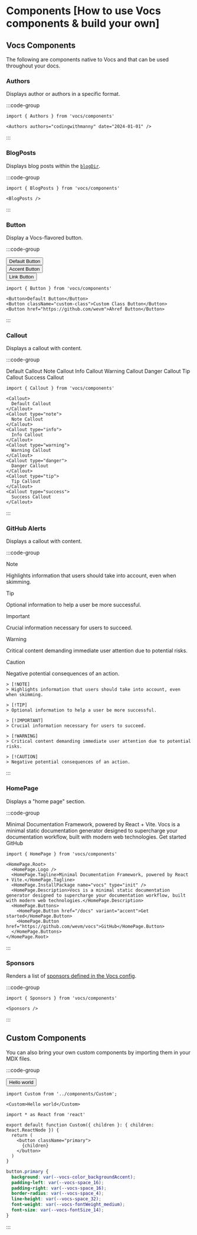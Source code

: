 
# Components [How to use Vocs components & build your own]

## Vocs Components

The following are components native to Vocs and that can be used throughout your docs.

### Authors

Displays author or authors in a specific format.

:::code-group

<div data-title="Preview">
  <Authors authors="codingwithmanny" date="2024-01-01" />
</div>

```mdx [index.mdx]
import { Authors } from 'vocs/components'

<Authors authors="codingwithmanny" date="2024-01-01" />
```
:::

### BlogPosts

Displays blog posts within the [`blogDir`](/docs/api/config#blogdir).

:::code-group

<div data-title="Preview">
  <BlogPosts />
</div>

```mdx [index.mdx]
import { BlogPosts } from 'vocs/components'

<BlogPosts />
```

:::

### Button

Display a Vocs-flavored button.

:::code-group

<div data-title="Preview">
  <div style={{ display: 'flex' }}>
    <Button>Default Button</Button>
    <div style={{ width: 8 }} />
    <Button variant="accent">Accent Button</Button>
    <div style={{ width: 8 }} />
    <Button href="https://github.com/wevm">Link Button</Button>
  </div>
</div>

```mdx [index.mdx]
import { Button } from 'vocs/components'

<Button>Default Button</Button>
<Button className="custom-class">Custom Class Button</Button>
<Button href="https://github.com/wevm">Ahref Button</Button>
```

:::

### Callout

Displays a callout with content.

:::code-group

<div data-title="Preview">
  <div style={{ display: 'flex', flexDirection: 'column', gap: 8 }}>
    <Callout>
      Default Callout
    </Callout>
    <Callout type="note">
      Note Callout
    </Callout>
    <Callout type="info">
      Info Callout
    </Callout>
    <Callout type="warning">
      Warning Callout
    </Callout>
    <Callout type="danger">
      Danger Callout
    </Callout>
    <Callout type="tip">
      Tip Callout
    </Callout>
    <Callout type="success">
      Success Callout
    </Callout>
  </div>
</div>

```mdx [index.mdx]
import { Callout } from 'vocs/components'

<Callout>
  Default Callout
</Callout>
<Callout type="note">
  Note Callout
</Callout>
<Callout type="info">
  Info Callout
</Callout>
<Callout type="warning">
  Warning Callout
</Callout>
<Callout type="danger">
  Danger Callout
</Callout>
<Callout type="tip">
  Tip Callout
</Callout>
<Callout type="success">
  Success Callout
</Callout>
```

:::

### GitHub Alerts

Displays a callout with content.

:::code-group

<div data-title="Preview">

> [!NOTE]
> Highlights information that users should take into account, even when skimming.

> [!TIP]
> Optional information to help a user be more successful.

> [!IMPORTANT]
> Crucial information necessary for users to succeed.

> [!WARNING]
> Critical content demanding immediate user attention due to potential risks.

> [!CAUTION]
> Negative potential consequences of an action.

</div>

```mdx [index.mdx]
> [!NOTE]
> Highlights information that users should take into account, even when skimming.

> [!TIP]
> Optional information to help a user be more successful.

> [!IMPORTANT]
> Crucial information necessary for users to succeed.

> [!WARNING]
> Critical content demanding immediate user attention due to potential risks.

> [!CAUTION]
> Negative potential consequences of an action.
```

:::

### HomePage

Displays a "home page" section.

:::code-group

<div data-title="Preview">
  <HomePage.Root>
    <HomePage.Logo />
    <HomePage.Tagline>Minimal Documentation Framework, powered by React + Vite.</HomePage.Tagline>
    <HomePage.InstallPackage name="vocs" type="init" />
    <HomePage.Description>Vocs is a minimal static documentation generator designed to supercharge your documentation workflow, built with modern web technologies.</HomePage.Description>
    <HomePage.Buttons>
      <HomePage.Button href="/docs" variant="accent">Get started</HomePage.Button>
      <HomePage.Button href="https://github.com/wevm/vocs">GitHub</HomePage.Button>
    </HomePage.Buttons>
  </HomePage.Root>
</div>

```mdx [index.mdx]
import { HomePage } from 'vocs/components'

<HomePage.Root>
  <HomePage.Logo />
  <HomePage.Tagline>Minimal Documentation Framework, powered by React + Vite.</HomePage.Tagline>
  <HomePage.InstallPackage name="vocs" type="init" />
  <HomePage.Description>Vocs is a minimal static documentation generator designed to supercharge your documentation workflow, built with modern web technologies.</HomePage.Description>
  <HomePage.Buttons>
    <HomePage.Button href="/docs" variant="accent">Get started</HomePage.Button>
    <HomePage.Button href="https://github.com/wevm/vocs">GitHub</HomePage.Button>
  </HomePage.Buttons>
</HomePage.Root>
```

:::

### Sponsors

Renders a list of [sponsors defined in the Vocs config](/docs/api/config#sponsors).

:::code-group

<div data-title="Preview">
  <Sponsors />
</div>

```mdx [index.mdx]
import { Sponsors } from 'vocs/components'

<Sponsors />
```

:::

## Custom Components

You can also bring your own custom components by importing them in your MDX files.

:::code-group

<div data-title="Preview">
  <button
    style={{
      background: 'var(--vocs-color_backgroundAccent)',
      paddingLeft: 'var(--vocs-space_16)',
      paddingRight: 'var(--vocs-space_16)',
      borderRadius: 'var(--vocs-space_4)',
      lineHeight: 'var(--vocs-space_32)',
      fontWeight: 'var(--vocs-fontWeight_medium)',
      fontSize: 'var(--vocs-fontSize_14)',
    }}
    type="button"
  >
    Hello world
  </button>
</div>

```mdx [pages/index.mdx]
import Custom from '../components/Custom';

<Custom>Hello world</Custom>
```

```tsx [components/Custom.tsx]
import * as React from 'react'

export default function Custom({ children }: { children: React.ReactNode }) {
  return (
    <button className="primary">
      {children}
    </button>
  )
}
```

```css [styles.css]
button.primary {
  background: var(--vocs-color_backgroundAccent);
  padding-left: var(--vocs-space_16);
  padding-right: var(--vocs-space_16);
  border-radius: var(--vocs-space_4);
  line-height: var(--vocs-space_32);
  font-weight: var(--vocs-fontWeight_medium);
  font-size: var(--vocs-fontSize_14);
}
```

:::

